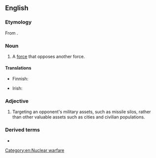 ==English==
{{wikipedia}}

===Etymology===
From {{af|en|counter-|force}}.

===Noun===
{{en-noun}}

# A [[force]] that opposes another force.

====Translations====
{{trans-top|force that opposes another force}}
* Finnish: {{t|fi|vastavoima}}
{{trans-mid}}
* Irish: {{t|ga|frithfhórsa|m}}
{{trans-bottom}}

===Adjective===
{{en-adj|-}}

# {{lb|en|military}} Targeting an opponent's military assets, such as missile silos, rather than other valuable assets such as cities and civilian populations.
#: {{antonyms|en|countervalue}}

===Derived terms===
* {{l|en|controlled counterforce war}}

[[Category:en:Nuclear warfare]]